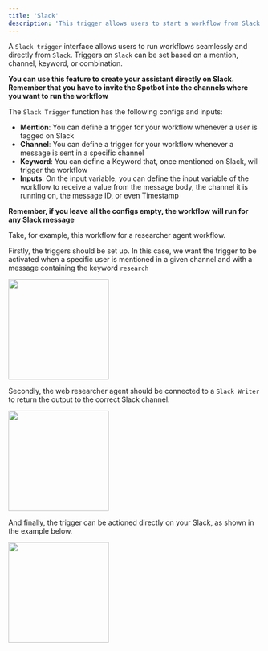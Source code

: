```yaml
---
title: 'Slack'
description: 'This trigger allows users to start a workflow from Slack'
---
```


A `Slack trigger` interface allows users to run workflows seamlessly and directly from `Slack`. Triggers on `Slack` can be set based on a mention, channel, keyword, or combination.

**You can use this feature to create your assistant directly on Slack. Remember that you have to invite the Spotbot into the channels where you want to run the workflow**

The `Slack Trigger` function has the following configs and inputs:

- **Mention**: You can define a trigger for your workflow whenever a user is tagged on Slack
- **Channel**: You can define a trigger for your workflow whenever a message is sent in a specific channel 
- **Keyword**: You can define a Keyword that, once mentioned on Slack, will trigger the workflow
- **Inputs**: On the input variable, you can define the input variable of the workflow to receive a value from the message body, the channel it is running on, the message ID, or even Timestamp

**Remember, if you leave all the configs empty, the workflow will run for any Slack message**

Take, for example, this workflow for a researcher agent workflow.

Firstly, the triggers should be set up. In this case, we want the trigger to be activated when a specific user is mentioned in a given channel and with a message containing the keyword `research` 

<img height="200" src="/Triggers.png" />


Secondly, the web researcher agent should be connected to a `Slack Writer` to return the output to the correct Slack channel. 

<img height="200" src="/ST_3.png" />

And finally, the trigger can be actioned directly on your Slack, as shown in the example below.

<img height="200" src="/ST_2.png" />
